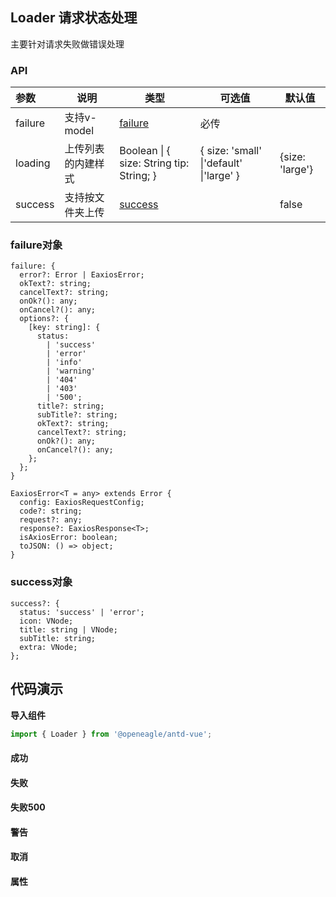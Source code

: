 
<style>{`
.mdTable table th{
  min-width: 120px
}
.mdTable table th:nth-child(1) {
	width: 150px;
}
.mdTable table th:nth-child(2) {
	width: 370px;
}

`}</style>

## Loader 请求状态处理

主要针对请求失败做错误处理


<Story id="组件-loader--api" />

### API

<div className="mdTable">

| 参数    | 说明               | 类型                                              | 可选值                                     | 默认值          |
| :------ | ------------------ | ------------------------------------------------- | ------------------------------------------ | --------------- |
| failure | 支持v-model        | [failure](#failure对象)                           | 必传                                       |                 |
| loading | 上传列表的内建样式 | Boolean \| {     size: String    tip: String;   } | {  size: 'small' \|'default' \|'large'   } | {size: 'large'} |
| success | 支持按文件夹上传   | [success](#success对象)                           |                                            | false           |

</div>



### failure对象
```
failure: {
  error?: Error | EaxiosError;
  okText?: string;
  cancelText?: string;
  onOk?(): any;
  onCancel?(): any;
  options?: {
    [key: string]: {
      status:
        | 'success'
        | 'error'
        | 'info'
        | 'warning'
        | '404'
        | '403'
        | '500';
      title?: string;
      subTitle?: string;
      okText?: string;
      cancelText?: string;
      onOk?(): any;
      onCancel?(): any;
    };
  };
}

EaxiosError<T = any> extends Error {
  config: EaxiosRequestConfig;
  code?: string;
  request?: any;
  response?: EaxiosResponse<T>;
  isAxiosError: boolean;
  toJSON: () => object;
}
```



### success对象
```
success?: {
  status: 'success' | 'error';
  icon: VNode;
  title: string | VNode;
  subTitle: string;
  extra: VNode;
};
```


## 代码演示

**导入组件**

```jsx
import { Loader } from '@openeagle/antd-vue';
```

#### 成功

<Canvas>
  <Story id="组件-loader--success" />
</Canvas>

#### 失败
<Canvas>
  <Story id="组件-loader--failure" />
</Canvas>

#### 失败500
<Canvas>
  <Story id="组件-loader--failure-wubai" />
</Canvas>

#### 警告
<Canvas>
  <Story id="组件-loader--warning" />
</Canvas>

#### 取消
<Canvas>
  <Story id="组件-loader--cancellation" />
</Canvas>


#### 属性


